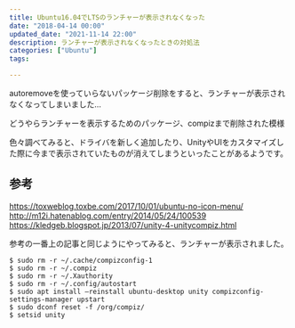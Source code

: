 ```yaml
---
title: Ubuntu16.04でLTSのランチャーが表示されなくなった
date: "2018-04-14 00:00"
updated_date: "2021-11-14 22:00"
description: ランチャーが表示されなくなったときの対処法
categories: ["Ubuntu"]
tags:

---
```

autoremoveを使っていらないパッケージ削除をすると、ランチャーが表示されなくなってしまいました…

どうやらランチャーを表示するためのパッケージ、compizまで削除された模様

色々調べてみると、ドライバを新しく追加したり、UnityやUIをカスタマイズした際に今まで表示されていたものが消えてしまうといったことがあるようです。

## 参考
https://toxweblog.toxbe.com/2017/10/01/ubuntu-no-icon-menu/
http://m12i.hatenablog.com/entry/2014/05/24/100539
https://kledgeb.blogspot.jp/2013/07/unity-4-unitycompiz.html

参考の一番上の記事と同じようにやってみると、ランチャーが表示されました。

```
$ sudo rm -r ~/.cache/compizconfig-1
$ sudo rm -r ~/.compiz
$ sudo rm -r ~/.Xauthority
$ sudo rm -r ~/.config/autostart
$ sudo apt install –reinstall ubuntu-desktop unity compizconfig-settings-manager upstart
$ sudo dconf reset -f /org/compiz/
$ setsid unity
```
